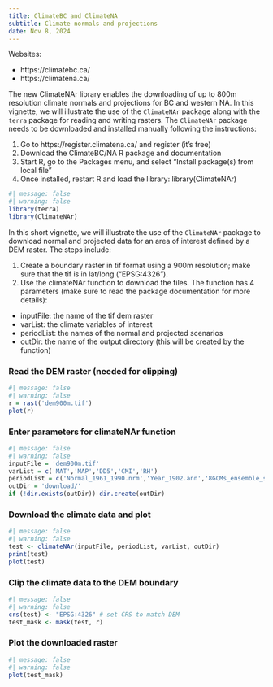 ```yaml
---
title: ClimateBC and ClimateNA
subtitle: Climate normals and projections
date: Nov 8, 2024
---
```


Websites:

- https://climatebc.ca/
- https://climatena.ca/

The new ClimateNAr library enables the downloading of up to 800m resolution climate normals and projections for BC and western NA. In this vignette, we will illustrate the use of the `ClimateNAr` package along with the `terra` package for reading and writing rasters. The `ClimateNAr` package needs to be downloaded and installed manually following the instructions:

1. Go to https://register.climatena.ca/ and register (it's free)
2. Download the ClimateBC/NA R package and documentation
3. Start R, go to the Packages menu, and select "Install package(s) from local file"
4. Once installed, restart R and load the library: library(ClimateNAr)

```r
#| message: false
#| warning: false
library(terra)
library(ClimateNAr)
```

In this short vignette, we will illustrate the use of the `ClimateNAr` package to download normal and projected data for an area of interest defined by a DEM raster. The steps include:

1. Create a boundary raster in tif format using a 900m resolution; make sure that the tif is in lat/long ("EPSG:4326").
3. Use the climateNAr function to download the files. The function has 4 parameters (make sure to read the package documentation for more details):

  - inputFile: the name of the tif dem raster
  - varList: the climate variables of interest
  - periodList: the names of the normal and projected scenarios
  - outDir: the name of the output directory (this will be created by the function)

### Read the DEM raster (needed for clipping)

```r
#| message: false
#| warning: false
r = rast('dem900m.tif')
plot(r)
```

### Enter parameters for climateNAr function

```r
#| message: false
#| warning: false
inputFile = 'dem900m.tif'
varList = c('MAT','MAP','DD5','CMI','RH')
periodList = c('Normal_1961_1990.nrm','Year_1902.ann','8GCMs_ensemble_ssp245_2041-2070.gcm')
outDir = 'download/'
if (!dir.exists(outDir)) dir.create(outDir)
```

### Download the climate data and plot

```r
#| message: false
#| warning: false
test <- climateNAr(inputFile, periodList, varList, outDir)
print(test)
plot(test)
```

### Clip the climate data to the DEM boundary

```r
#| message: false
#| warning: false
crs(test) <- "EPSG:4326" # set CRS to match DEM
test_mask <- mask(test, r) 
```

### Plot the downloaded raster

```r
#| message: false
#| warning: false
plot(test_mask)
```
